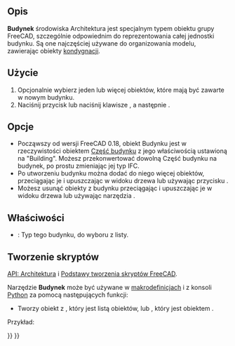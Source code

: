 <languages/>

{{Docnav/pl
|[[Arch_Site/pl|Teren]]
|[[Arch_Floor/pl|Kondygnacja]]
|[[BIM_Workbench/pl|środowisko pracy BIM]]
|IconL=Arch_Site.svg
|IconR=Arch_Floor.svg
|IconC=Workbench_BIM.svg
}}

{{VeryImportantMessage|POLECENIE TO JEST CZĘŚCIĄ ZINTEGROWANEGO środowiska pracy [[BIM_Workbench/pl|BIM]] w V1.0<br>
Ta strona została zaktualizowana dla tej wersji.}}

{{GuiCommand/pl
|Name=Arch Building
|Name/pl=Architektura: Budynek
|MenuLocation=3d / BIM → Budynek
|Workbenches=[[BIM_Workbench/pl|BIM]]
|Shortcut={{KEY|B}} {{KEY|U}}
|SeeAlso=
}}

<span id="Description"></span>
==Opis==

'''Budynek''' środowiska Architektura jest specjalnym typem obiektu grupy FreeCAD, szczególnie odpowiednim do reprezentowania całej jednostki budynku. Są one najczęściej używane do organizowania modelu, zawierając obiekty [[Arch_Floor/pl|kondygnacji]].

<span id="Usage"></span>
==Użycie==

# Opcjonalnie wybierz jeden lub więcej obiektów, które mają być zawarte w nowym budynku.
# Naciśnij przycisk {{Button|[[Image:Arch_Building.svg|16px]] '''Budynek'''}} lub naciśnij klawisze {{KEY|B}}, a następnie {{KEY|U}}.

<span id="Options"></span>
==Opcje==

* Począwszy od wersji FreeCAD 0.18, obiekt Budynku jest w rzeczywistości obiektem [[Arch BuildingPart/pl|Część budynku]] z jego właściwością {{PropertyData|Typ IFC}} ustawioną na "Building". Możesz przekonwertować dowolną Część budynku na budynek, po prostu zmieniając jej typ IFC.
* Po utworzeniu budynku można dodać do niego więcej obiektów, przeciągając je i upuszczając w widoku drzewa lub używając przycisku {{Button|[[Image:Arch Add.svg|16px]] [[Arch_Add/pl|Połącz obiekty]]}}.
* Możesz usunąć obiekty z budynku przeciągając i upuszczając je w widoku drzewa lub używając narzędzia {{Button|[[Image:Arch Remove.svg|16px]] [[Arch_Remove/pl|Usuń komponent]]}}.

<span id="Properties"></span>
==Właściwości==

* {{PropertyData|Typ Budynku}}: Typ tego budynku, do wyboru z listy.

<span id="Scripting"></span>
==Tworzenie skryptów==

{{Emphasis|Zobacz również:}} [[Arch_API/pl|API: Architektura]] i [[FreeCAD_Scripting_Basics/pl|Podstawy tworzenia skryptów FreeCAD]].

Narzędzie '''Budynek''' może być używane w [[Macros/pl|makrodefinicjach]] i z konsoli [[Python/pl|Python]] za pomocą następujących funkcji:
{{Code|code=
Building = makeBuilding(objectslist=None, baseobj=None, name="Building")
}}

* Tworzy obiekt {{incode|Building}} z {{incode|objectslist}}, który jest listą obiektów, lub {{incode|baseobj}}, który jest obiektem {{incode|Shape}}.

Przykład:

{{Code|code=
import FreeCAD, Draft, Arch

p1 = FreeCAD.Vector(0, 0, 0)
p2 = FreeCAD.Vector(2000, 0, 0)
baseline = Draft.makeLine(p1, p2)
baseline2 = Draft.makeLine(p1, -1*p2)

Wall1 = Arch.makeWall(baseline, length=None, width=150, height=2000)
Wall2 = Arch.makeWall(baseline2, length=None, width=150, height=1800)
FreeCAD.ActiveDocument.recompute()

Building = Arch.makeBuilding([Wall1, Wall2])

Site = Arch.makeSite(Building)
FreeCAD.ActiveDocument.recompute()
}}


{{Docnav/pl
|[[Arch_Site/pl|Teren]]
|[[Arch_Floor/pl|Kondygnacja]]
|[[BIM_Workbench/pl|środowisko pracy BIM]]
|IconL=Arch_Site.svg
|IconR=Arch_Floor.svg
|IconC=Workbench_BIM.svg
}}

{{BIM_Tools_navi{{#translation:}}}}
{{Userdocnavi{{#translation:}}}}